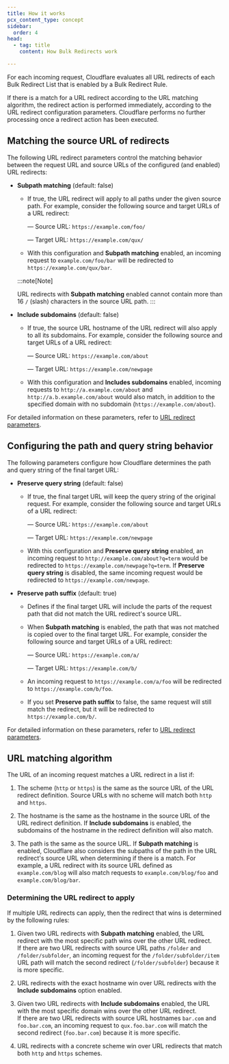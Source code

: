 ```yaml
---
title: How it works
pcx_content_type: concept
sidebar:
  order: 4
head:
  - tag: title
    content: How Bulk Redirects work

---
```


For each incoming request, Cloudflare evaluates all URL redirects of each Bulk Redirect List that is enabled by a Bulk Redirect Rule.

If there is a match for a URL redirect according to the URL matching algorithm, the redirect action is performed immediately, according to the URL redirect configuration parameters. Cloudflare performs no further processing once a redirect action has been executed.

## Matching the source URL of redirects

The following URL redirect parameters control the matching behavior between the request URL and source URLs of the configured (and enabled) URL redirects:



* **Subpath matching** (default: false)

  * If true, the URL redirect will apply to all paths under the given source path. For example, consider the following source and target URLs of a URL redirect:

    — Source URL: `https://example.com/foo/`

    — Target URL: `https://example.com/qux/`

  * With this configuration and **Subpath matching** enabled, an incoming request to `example.com/foo/bar` will be redirected to `https://example.com/qux/bar`.

  :::note[Note]

  URL redirects with **Subpath matching** enabled cannot contain more than 16 `/` (slash) characters in the source URL path. 
  :::

* **Include subdomains** (default: false)

  * If true, the source URL hostname of the URL redirect will also apply to all its subdomains. For example, consider the following source and target URLs of a URL redirect:

    — Source URL: `https://example.com/about`

    — Target URL: `https://example.com/newpage`

  * With this configuration and **Includes subdomains** enabled, incoming requests to `http://a.example.com/about` and `http://a.b.example.com/about` would also match, in addition to the specified domain with no subdomain (`https://example.com/about`).



For detailed information on these parameters, refer to [URL redirect parameters](/rules/url-forwarding/bulk-redirects/reference/parameters/).

## Configuring the path and query string behavior

The following parameters configure how Cloudflare determines the path and query string of the final target URL:



* **Preserve query string** (default: false)

  * If true, the final target URL will keep the query string of the original request. For example, consider the following source and target URLs of a URL redirect:

    — Source URL: `https://example.com/about`

    — Target URL: `https://example.com/newpage`

  * With this configuration and **Preserve query string** enabled, an incoming request to `http://example.com/about?q=term` would be redirected to `https://example.com/newpage?q=term`. If **Preserve query string** is disabled, the same incoming request would be redirected to `https://example.com/newpage`.

* **Preserve path suffix** (default: true)

  * Defines if the final target URL will include the parts of the request path that did not match the URL redirect's source URL.

  * When **Subpath matching** is enabled, the path that was not matched is copied over to the final target URL. For example, consider the following source and target URLs of a URL redirect:

    — Source URL: `https://example.com/a/`

    — Target URL: `https://example.com/b/`

  * An incoming request to `https://example.com/a/foo` will be redirected to `https://example.com/b/foo`.

  * If you set **Preserve path suffix** to false, the same request will still match the redirect, but it will be redirected to `https://example.com/b/`.



For detailed information on these parameters, refer to [URL redirect parameters](/rules/url-forwarding/bulk-redirects/reference/parameters/).

## URL matching algorithm

The URL of an incoming request matches a URL redirect in a list if:

1. The scheme (`http` or `https`) is the same as the source URL of the URL redirect definition. Source URLs with no scheme will match both `http` and `https`.

2. The hostname is the same as the hostname in the source URL of the URL redirect definition. If **Include subdomains** is enabled, the subdomains of the hostname in the redirect definition will also match.

3. The path is the same as the source URL. If **Subpath matching** is enabled, Cloudflare also considers the subpaths of the path in the URL redirect's source URL when determining if there is a match. For example, a URL redirect with its source URL defined as `example.com/blog` will also match requests to `example.com/blog/foo` and `example.com/blog/bar`.

### Determining the URL redirect to apply

If multiple URL redirects can apply, then the redirect that wins is determined by the following rules:

1. Given two URL redirects with **Subpath matching** enabled, the URL redirect with the most specific path wins over the other URL redirect.<br/>
   If there are two URL redirects with source URL paths `/folder` and `/folder/subfolder`, an incoming request for the `/folder/subfolder/item` URL path will match the second redirect (`/folder/subfolder`) because it is more specific.

2. URL redirects with the exact hostname win over URL redirects with the **Include subdomains** option enabled.

3. Given two URL redirects with **Include subdomains** enabled, the URL with the most specific domain wins over the other URL redirect.<br/>
   If there are two URL redirects with source URL hostnames `bar.com` and `foo.bar.com`, an incoming request to `qux.foo.bar.com` will match the second redirect (`foo.bar.com`) because it is more specific.

4. URL redirects with a concrete scheme win over URL redirects that match both `http` and `https` schemes.
